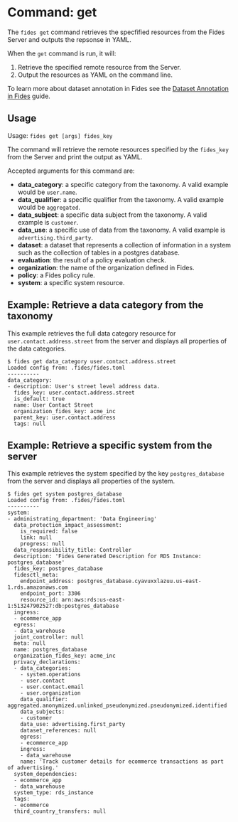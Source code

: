 
# Command: get

The ```fides get``` command retrieves the specfified resources from the Fides Server and outputs the repsonse in YAML.

When the ```get``` command is run, it will:

1. Retrieve the specified remote resource from the Server.
2. Output the resources as YAML on the command line.

To learn more about dataset annotation in Fides see the [Dataset Annotation in Fides](#LINK) guide.

## Usage
Usage: ```fides get [args] fides_key```

The command will retrieve the remote resources specified by the ```fides_key``` from the Server and print the output as YAML.

Accepted arguments for this command are:

* **data_category**: a specific category from the taxonomy. A valid example would be ```user.name```.
* **data_qualifier**: a specific qualifier from the taxonomy. A valid example would be ```aggregated```.
* **data_subject**: a specific data subject from the taxonomy. A valid example is ```customer```.
* **data_use**: a specific use of data from the taxonomy. A valid example is ```advertising.third_party```.
* **dataset**: a dataset that represents a collection of information in a system such as the collection of tables in a postgres database.
* **evaluation**: the result of a policy evaluation check.
* **organization**: the name of the organization defined in Fides.
* **policy**: a Fides policy rule. 
* **system**: a specific system resource.


## Example: Retrieve a data category from the taxonomy
This example retrieves the full data category resource for ```user.contact.address.street``` from the server and displays all properties of the data categories.

```console
$ fides get data_category user.contact.address.street
Loaded config from: .fides/fides.toml
----------
data_category:
- description: User's street level address data.
  fides_key: user.contact.address.street
  is_default: true
  name: User Contact Street
  organization_fides_key: acme_inc
  parent_key: user.contact.address
  tags: null
```

## Example: Retrieve a specific system from the server
This example retrieves the system specified by the key ```postgres_database``` from the server and displays all properties of the system.

```console
$ fides get system postgres_database
Loaded config from: .fides/fides.toml
----------
system:
- administrating_department: 'Data Engineering'
  data_protection_impact_assessment:
    is_required: false
    link: null
    progress: null
  data_responsibility_title: Controller
  description: 'Fides Generated Description for RDS Instance: postgres_database'
  fides_key: postgres_database
  fidesctl_meta:
    endpoint_address: postgres_database.cyavuxxlazuu.us-east-1.rds.amazonaws.com
    endpoint_port: 3306
    resource_id: arn:aws:rds:us-east-1:513247902527:db:postgres_database
  ingress:
  - ecommerce_app
  egress:
  - data_warehouse
  joint_controller: null
  meta: null
  name: postgres_database
  organization_fides_key: acme_inc
  privacy_declarations:
  - data_categories:
    - system.operations
    - user.contact
    - user.contact.email
    - user.organization
    data_qualifier: aggregated.anonymized.unlinked_pseudonymized.pseudonymized.identified
    data_subjects:
    - customer
    data_use: advertising.first_party
    dataset_references: null
    egress: 
    - ecommerce_app
    ingress:
    - data_warehouse
    name: 'Track customer details for ecommerce transactions as part of advertising.'
  system_dependencies:
  - ecommerce_app
  - data_warehouse
  system_type: rds_instance
  tags:
  - ecommerce
  third_country_transfers: null
```